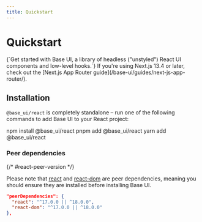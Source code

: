 ```yaml
---
title: Quickstart
---
```


# Quickstart

<Description>
  {`Get started with Base UI, a library of headless ("unstyled") React UI components and low-level
  hooks.`}
</Description>

<Callout type="info">
  If you're using Next.js 13.4 or later, check out the [Next.js App Router
  guide](/base-ui/guides/next-js-app-router/).
</Callout>

## Installation

`@base_ui/react` is completely standalone – run one of the following commands to add Base UI to your React project:

<PackageManagerSnippet>
  <Npm>npm install @base_ui/react</Npm>
  <Pnpm>pnpm add @base_ui/react</Pnpm>
  <Yarn>yarn add @base_ui/react</Yarn>
</PackageManagerSnippet>

### Peer dependencies

{/* #react-peer-version */}

Please note that [react](https://www.npmjs.com/package/react) and [react-dom](https://www.npmjs.com/package/react-dom) are peer dependencies, meaning you should ensure they are installed before installing Base UI.

```json
"peerDependencies": {
  "react": "^17.0.0 || ^18.0.0",
  "react-dom": "^17.0.0 || ^18.0.0"
},
```
